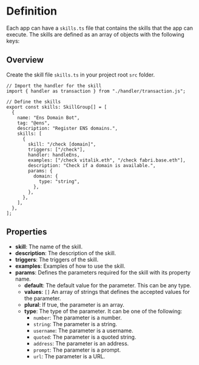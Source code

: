 # Definition

Each app can have a `skills.ts` file that contains the skills that the app can execute. The skills are defined as an array of objects with the following keys:

## Overview

Create the skill file `skills.ts` in your project root `src` folder.

```tsx [src/skills.ts]
// Import the handler for the skill
import { handler as transaction } from "./handler/transaction.js";

// Define the skills
export const skills: SkillGroup[] = [
  {
    name: "Ens Domain Bot",
    tag: "@ens",
    description: "Register ENS domains.",
    skills: [
      {
        skill: "/check [domain]",
        triggers: ["/check"],
        handler: handleEns,
        examples: ["/check vitalik.eth", "/check fabri.base.eth"],
        description: "Check if a domain is available.",
        params: {
          domain: {
            type: "string",
          },
        },
      },
    ],
  },
];
```

## Properties

- **skill**: The name of the skill.
- **description**: The description of the skill.
- **triggers**: The triggers of the skill.
- **examples**: Examples of how to use the skill.
- **params**: Defines the parameters required for the skill with its property name.
  - **default**: The default value for the parameter. This can be any type.
  - **values**: `[]` An array of strings that defines the accepted values for the parameter.
  - **plural**: If true, the parameter is an array.
  - **type**: The type of the parameter. It can be one of the following:
    - `number`: The parameter is a number.
    - `string`: The parameter is a string.
    - `username`: The parameter is a username.
    - `quoted`: The parameter is a quoted string.
    - `address`: The parameter is an address.
    - `prompt`: The parameter is a prompt.
    - `url`: The parameter is a URL.
